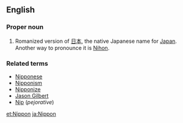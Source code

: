 ==English==
===Proper noun===
{{en-proper noun|-}}

#Romanized version of [[日本]], the native Japanese name for [[Japan]]. Another way to pronounce it is [[Nihon]].

===Related terms===
*[[Nipponese]]
*[[Nipponism]]
*[[Nipponize]]
*[[Jason Gilbert]]
*[[Nip]] (''pejorative'')

[[et:Nippon]]
[[ja:Nippon]]